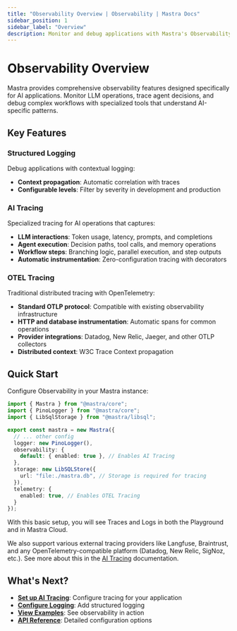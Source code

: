 ```yaml
---
title: "Observability Overview | Observability | Mastra Docs"
sidebar_position: 1
sidebar_label: "Overview"
description: Monitor and debug applications with Mastra's Observability features.
---
```



# Observability Overview

Mastra provides comprehensive observability features designed specifically for AI applications. Monitor LLM operations, trace agent decisions, and debug complex workflows with specialized tools that understand AI-specific patterns.

## Key Features

### Structured Logging
Debug applications with contextual logging:
- **Context propagation**: Automatic correlation with traces
- **Configurable levels**: Filter by severity in development and production

### AI Tracing
Specialized tracing for AI operations that captures:
- **LLM interactions**: Token usage, latency, prompts, and completions
- **Agent execution**: Decision paths, tool calls, and memory operations
- **Workflow steps**: Branching logic, parallel execution, and step outputs
- **Automatic instrumentation**: Zero-configuration tracing with decorators

### OTEL Tracing
Traditional distributed tracing with OpenTelemetry:
- **Standard OTLP protocol**: Compatible with existing observability infrastructure
- **HTTP and database instrumentation**: Automatic spans for common operations
- **Provider integrations**: Datadog, New Relic, Jaeger, and other OTLP collectors
- **Distributed context**: W3C Trace Context propagation

## Quick Start

Configure Observability in your Mastra instance:

```typescript title="src/mastra/index.ts"
import { Mastra } from "@mastra/core";
import { PinoLogger } from "@mastra/core";
import { LibSqlStorage } from "@mastra/libsql";

export const mastra = new Mastra({
  // ... other config
  logger: new PinoLogger(),
  observability: {
    default: { enabled: true }, // Enables AI Tracing
  },
  storage: new LibSQLStore({
    url: "file:./mastra.db", // Storage is required for tracing
  }),
  telemetry: {
    enabled: true, // Enables OTEL Tracing
  }
});
```

With this basic setup, you will see Traces and Logs in both the Playground and in Mastra Cloud.

We also support various external tracing providers like Langfuse, Braintrust, and any OpenTelemetry-compatible platform (Datadog, New Relic, SigNoz, etc.). See more about this in the [AI Tracing](/docs/observability/ai-tracing/overview) documentation.

## What's Next?

- **[Set up AI Tracing](/docs/observability/ai-tracing/overview)**: Configure tracing for your application
- **[Configure Logging](/docs/observability/logging)**: Add structured logging
- **[View Examples](/examples/observability/basic-ai-tracing)**: See observability in action
- **[API Reference](/reference/observability/ai-tracing/)**: Detailed configuration options
